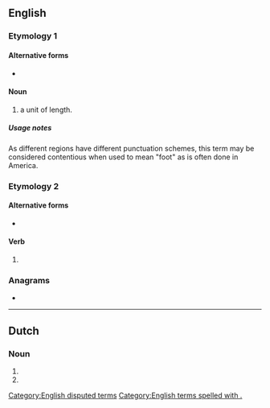 {{also|Appendix:Variations of "ft"}}
==English==

===Etymology 1===

====Alternative forms====
* {{l|en|ft}}

====Noun====
{{head|en|noun}}

# {{lb|en|US}} {{abbreviation of|en|foot|dot=,}} a unit of length.

=====Usage notes=====
As different regions have different punctuation schemes, this term may be considered contentious when used to mean "foot" as is often done in America.

===Etymology 2===

====Alternative forms====
* {{l|en|feat.}}

====Verb====
{{head|en|verb}}

# {{abbreviation of|en|featuring|nodot=1}} {{ngd|(used to introduce guest performer(s) on a musical recording)}}
#: {{ux|en|Track 1: "A Song Title" by Johnny Vocalist '''ft.''' Rick Singer & the Other Performers}}

===Anagrams===
* {{anagrams|en|a=ft|TF|Tf|tf}}

[[Category:English disputed terms]]
[[Category:English terms spelled with .]]

----

==Dutch==

===Noun===
{{head|nl|noun}}

# {{abbreviation of|nl|fort}}
# {{abbreviation of|nl|vesting}}